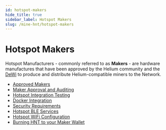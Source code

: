 ```yaml
---
id: hotspot-makers
hide_title: true
sidebar_label: Hotspot Makers
slug: /mine-hnt/hotspot-makers
---
```



# Hotspot Makers

Hotspot Manufacturers - commonly referred to as **Makers** - are hardware
manufactures that have been approved by the Helium community and the
[DeWi](https://dewi.org) to produce and distribute Helium-compatible miners to
the Network.

- [Approved Makers](/mine-hnt/hotspot-makers/approved-makers)
- [Maker Approval and Auditing](/mine-hnt/hotspot-makers/maker-approval-auditing)
- [Hotspot Integration Testing](/mine-hnt/hotspot-makers/hotspot-integration-testing)
- [Docker Integration](/mine-hnt/hotspot-makers/docker-integration)
- [Security Requirements](/mine-hnt/hotspot-makers/security-requirements)
- [Hotspot BLE Services](/mine-hnt/hotspot-makers/hotspot-ble-services)
- [Hotspot WiFi Configuration](/mine-hnt/hotspot-makers/hotspot-wifi-configuration)
- [Burning HNT to your Maker Wallet](/mine-hnt/hotspot-makers/burn-hnt-to-maker-wallet)
